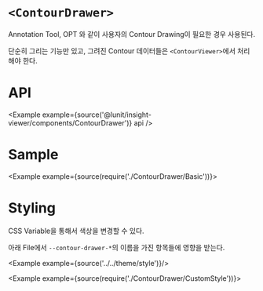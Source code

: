 
# `<ContourDrawer>`

Annotation Tool, OPT 와 같이 사용자의 Contour Drawing이 필요한 경우 사용된다.

단순히 그리는 기능만 있고, 그려진 Contour 데이터들은 `<ContourViewer>`에서 처리해야 한다.

# API

<Example example={source('@lunit/insight-viewer/components/ContourDrawer')} api />

# Sample

<Example example={source(require('./ContourDrawer/Basic'))}>
  <InsightViewerPreview height={720}/>
</Example>

# Styling

CSS Variable을 통해서 색상을 변경할 수 있다.

아래 File에서 `--contour-drawer-*`의 이름을 가진 항목들에 영향을 받는다.

<Example example={source('../../theme/style')}/>

<Example example={source(require('./ContourDrawer/CustomStyle'))}>
  <InsightViewerPreview height={720}/>
</Example>